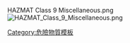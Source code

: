 HAZMAT Class 9 Miscellaneous.png<noinclude>
[[Image:HAZMAT Class 9 Miscellaneous.png|thumb]]
[[Category:危險物質模板]]
</noinclude>
